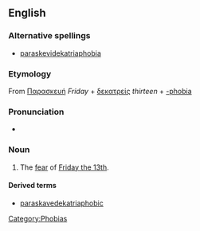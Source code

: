 {{wikipedia|Friday the 13th}}

==English==

===Alternative spellings===
* [[paraskevidekatriaphobia]]

=== Etymology ===
From {{etyl|grc}} [[Παρασκευή]] ''Friday'' + [[δεκατρείς]] ''thirteen'' + [[-phobia]]

===Pronunciation===
*{{rhymes|əʊbiə}}

===Noun===
{{en-noun|paraskavedekatriaphobia|-}}
# {{rare}} The [[fear]] of [[w:Friday the 13th|Friday the 13th]].

====Derived terms====
* [[paraskavedekatriaphobic]]

[[Category:Phobias]]